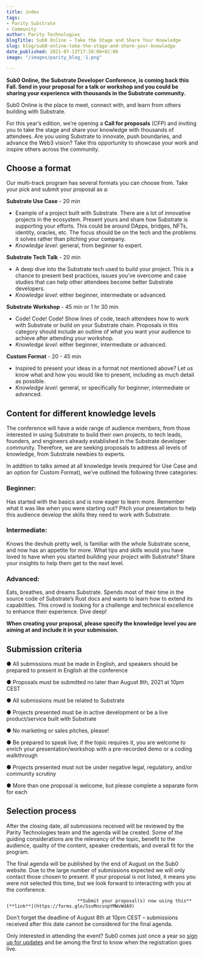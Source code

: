 ```yaml
---
title: index
tags:
- Parity Substrate
- Community
author: Parity Technologies
blogTitle: Sub0 Online – Take the Stage and Share Your Knowledge
slug: blog/sub0-online-take-the-stage-and-share-your-knowledge
date_published: 2021-07-13T17:30:00+02:00
image: "/images/parity_blog_-1.png"

---
```

**Sub0 Online, the Substrate Developer Conference, is coming back this Fall. Send in your proposal for a talk or workshop and you could be sharing your experience with thousands in the Substrate community.**

Sub0 Online is the place to meet, connect with, and learn from others building with Substrate.

For this year’s edition, we’re opening a **Call for proposals** (CFP) and inviting you to take the stage and share your knowledge with thousands of attendees. Are you using Substrate to innovate, push boundaries, and advance the Web3 vision? Take this opportunity to showcase your work and inspire others across the community.

## Choose a format

Our multi-track program has several formats you can choose from. Take your pick and submit your proposal as a:

**Substrate Use Case** - 20 min

* Example of a project built with Substrate. There are a lot of innovative projects in the ecosystem. Present yours and share how Substrate is supporting your efforts. This could be around DApps, bridges, NFTs, identity, oracles, etc. The focus should be on the tech and the problems it solves rather than pitching your company.
* _Knowledge level_: general, from beginner to expert.

**Substrate Tech Talk** - 20 min

* A deep dive into the Substrate tech used to build your project. This is a chance to present best practices, issues you’ve overcome and case studies that can help other attendees become better Substrate developers.
* _Knowledge level_: either beginner, intermediate or advanced.

**Substrate Workshop** - 45 min or 1 hr 30 min

* Code! Code! Code! Show lines of code, teach attendees how to work with Substrate or build on your Substrate chain. Proposals in this category should include an outline of what you want your audience to achieve after attending your workshop.
* _Knowledge level_: either beginner, intermediate or advanced.

**Custom Format** - 20 - 45 min

* Inspired to present your ideas in a format not mentioned above? Let us know what and how you would like to present, including as much detail as possible.
* _Knowledge level_: general, or specifically for beginner, intermediate or advanced.

## Content for different knowledge levels

The conference will have a wide range of audience members, from those interested in using Substrate to build their own projects, to tech leads, founders, and engineers already established in the Substrate developer community. Therefore, we are seeking proposals to address all levels of knowledge, from Substrate newbies to experts.

In addition to talks aimed at all knowledge levels (required for Use Case and an option for Custom Format), we’ve outlined the following three categories:

### Beginner:

Has started with the basics and is now eager to learn more. Remember what it was like when you were starting out? Pitch your presentation to help this audience develop the skills they need to work with Substrate.

### Intermediate:

Knows the devhub pretty well, is familiar with the whole Substrate scene, and now has an appetite for more. What tips and skills would you have loved to have when you started building your project with Substrate? Share your insights to help them get to the next level.

### Advanced:

Eats, breathes, and dreams Substrate. Spends most of their time in the source code of Substrate’s Rust docs and wants to learn how to extend its capabilities. This crowd is looking for a challenge and technical excellence to enhance their experience. Dive deep!

**When creating your proposal, please specify the knowledge level you are aiming at and include it in your submission.**

## Submission criteria

● All submissions must be made in English, and speakers should be prepared to present in English at the conference

● Proposals must be submitted no later than August 8th, 2021 at 10pm CEST

● All submissions must be related to Substrate

● Projects presented must be in active development or be a live product/service built with Substrate

● No marketing or sales pitches, please!

● Be prepared to speak live; if the topic requires it, you are welcome to enrich your presentation/workshop with a pre-recorded demo or a coding walkthrough

● Projects presented must not be under negative legal, regulatory, and/or community scrutiny

● More than one proposal is welcome, but please complete a separate form for each

## Selection process

After the closing date, all submissions received will be reviewed by the Parity Technologies team and the agenda will be created. Some of the guiding considerations are the relevancy of the topic, benefit to the audience, quality of the content, speaker credentials, and overall fit for the program.

The final agenda will be published by the end of August on the Sub0 website. Due to the large number of submissions expected we will only contact those chosen to present. If your proposal is not listed, it means you were not selected this time, but we look forward to interacting with you at the conference.

                              **Submit your proposal(s) now using this** [**link**](https://forms.gle/SsvMncsnpYMWvWdA9)

Don’t forget the deadline of August 8th at 10pm CEST – submissions received after this date cannot be considered for the final agenda.

Only interested in attending the event? Sub0 comes just once a year so [sign up for updates](https://www.substrate.io/newsletter/) and be among the first to know when the registration goes live.